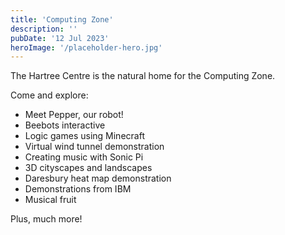 ```yaml
---
title: 'Computing Zone'
description: ''
pubDate: '12 Jul 2023'
heroImage: '/placeholder-hero.jpg'
---
```


The Hartree Centre is the natural home for the Computing Zone.  

Come and explore:  
* Meet Pepper, our robot!  
* Beebots interactive 
* Logic games using Minecraft  
* Virtual wind tunnel demonstration  
* Creating music with Sonic Pi   
* 3D cityscapes and landscapes  
* Daresbury heat map demonstration  
* Demonstrations from IBM  
* Musical fruit 

Plus, much more! 

